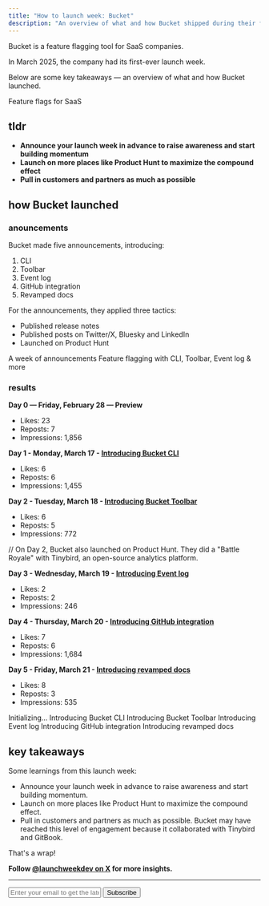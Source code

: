 ```yaml
---
title: "How to launch week: Bucket"
description: "An overview of what and how Bucket shipped during their first-ever launch week."
---
```


Bucket is a feature flagging tool for SaaS companies.

In March 2025, the company had its first-ever launch week.

Below are some key takeaways — an overview of what and how Bucket launched.

<Card title="Bucket.co" href="https://bucket.co">
    Feature flags for SaaS
</Card>

## tldr

- **Announce your launch week in advance to raise awareness and start building momentum**
- **Launch on more places like Product Hunt to maximize the compound effect**
- **Pull in customers and partners as much as possible**

## how Bucket launched

### anouncements

Bucket made five announcements, introducing:

1. CLI
2. Toolbar
3. Event log
4. GitHub integration
5. Revamped docs

For the announcements, they applied three tactics:

- Published release notes
- Published posts on Twitter/X, Bluesky and LinkedIn
- Launched on Product Hunt

<Card title="Bucket DX Launch Week Kick-off" href="https://bucket.co/blog/bucket-dx-launch-week">
    A week of announcements
</Card>
<Card title="Bucket DX on Product Hunt" href="https://producthunt.com/posts/bucket-dx">
    Feature flagging with CLI, Toolbar, Event log & more
</Card>

### results

**Day 0 — Friday, February 28 — Preview**

- Likes: 23
- Reposts: 7
- Impressions: 1,856

**Day 1 - Monday, March 17 - [Introducing Bucket CLI](https://x.com/bucketdotco/status/1901679176220016936)**

- Likes: 6
- Reposts: 6
- Impressions: 1,455

**Day 2 - Tuesday, March 18 - [Introducing Bucket Toolbar](https://x.com/bucketdotco/status/1901935964932710698)**

- Likes: 6
- Reposts: 5
- Impressions: 772

// On Day 2, Bucket also launched on Product Hunt. They did a "Battle Royale" with Tinybird, an open-source analytics platform.

**Day 3 - Wednesday, March 19 - [Introducing Event log](https://x.com/bucketdotco/status/1902387367190880306)**

- Likes: 2
- Reposts: 2
- Impressions: 246

**Day 4 - Thursday, March 20 - [Introducing GitHub integration](https://x.com/bucketdotco/status/1902737199503986774)**

- Likes: 7
- Reposts: 6
- Impressions: 1,684

**Day 5 - Friday, March 21 - [Introducing revamped docs](https://x.com/bucketdotco/status/1903094995693023274)**

- Likes: 8
- Reposts: 3
- Impressions: 535

<Card title="Bucket on X — Day 0" href="https://x.com/bucketdotco/status/1895427990122827944">
    Initializing...
</Card>
<Card title="Bucket on X — Day 1" href="https://x.com/bucketdotco/status/1901679176220016936">
    Introducing Bucket CLI
</Card>
<Card title="Bucket on X — Day 2" href="https://x.com/bucketdotco/status/1901935964932710698">
    Introducing Bucket Toolbar
</Card>
<Card title="Bucket on X — Day 3" href="https://x.com/bucketdotco/status/1902387367190880306">
    Introducing Event log
</Card>
<Card title="Bucket on X — Day 4" href="https://x.com/bucketdotco/status/1902737199503986774">
    Introducing GitHub integration
</Card>
<Card title="Bucket on X — Day 5" href="https://x.com/bucketdotco/status/1903094995693023274">
    Introducing revamped docs
</Card>

## key takeaways

Some learnings from this launch week:

- Announce your launch week in advance to raise awareness and start building momentum.
- Launch on more places like Product Hunt to maximize the compound effect.
- Pull in customers and partners as much as possible. Bucket may have reached this level of engagement because it collaborated with Tinybird and GitBook.

That's a wrap! 

**Follow [@launchweekdev on X](https://x.com/launchweekdev) for more insights.**

---

<form
  action="https://buttondown.com/api/emails/embed-subscribe/launchweek.dev"
  method="post"
  target="popupwindow"
  onsubmit="window.open('https://buttondown.com/launchweek.dev', 'popupwindow')"
  class="embeddable-buttondown-form"
>
  <input type="email" name="email" placeholder="Enter your email to get the latest updates" id="bd-email" />
  <input type="submit" value="Subscribe" />
</form>
